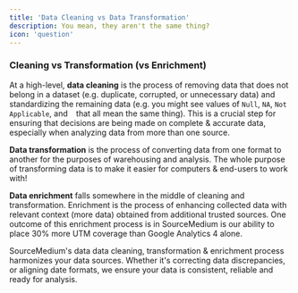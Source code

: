 ```yaml
---
title: 'Data Cleaning vs Data Transformation'
description: You mean, they aren't the same thing?
icon: 'question'
---
```


### Cleaning vs Transformation (vs Enrichment)

At a high-level, **data cleaning** is the process of removing data that does not belong in a dataset (e.g. duplicate, corrupted, or unnecessary data) and 
standardizing the remaining data (e.g. you might see values of `Null`, `NA`, `Not Applicable`, and ` ` that all mean the same thing).  This is a crucial step for 
ensuring that decisions are being made on complete & accurate data, especially when analyzing data from more than one source.

**Data transformation** is the process of converting data from one format to another for the purposes of warehousing and analysis.  The whole purpose of transforming 
data is to make it easier for computers & end-users to work with!

**Data enrichment** falls somewhere in the middle of cleaning and transformation.  Enrichment is the process of enhancing collected data with relevant context (more 
data) obtained from additional trusted sources.  One outcome of this enrichment process is in SourceMedium is our ability to place 30% more UTM coverage than Google Analytics 4 alone.

SourceMedium's data data cleaning, transformation & enrichment process harmonizes your data sources. Whether it's correcting data discrepancies, or aligning date formats, we ensure your data is consistent, 
reliable and ready for analysis.
